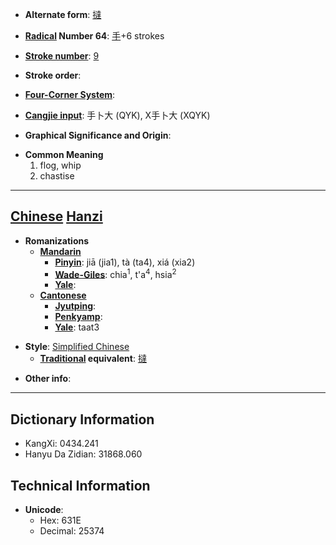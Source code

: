 * '''Alternate form''': [[撻]]

* '''[[Wiktionary:Chinese radical index| Radical]] Number 64''': [[Wiktionary:Chinese radical index 手|手]]+6 strokes

* '''[[Wiktionary:Chinese total strokes index|Stroke number]]''': [[Wiktionary:Chinese total strokes index 9|9]]

* '''Stroke order''': 

* '''[[Wiktionary:Chinese four corner index|Four-Corner System]]''': 

* '''[[Wiktionary:Chinese Cangjie index|Cangjie input]]''': 手卜大 (QYK), X手卜大 (XQYK)

* '''Graphical Significance and Origin''': 

* '''Common Meaning'''
*#flog, whip
*# chastise


----

== [[Chinese]] [[Hanzi]] ==

* '''Romanizations'''
** '''[[Mandarin]]'''
*** '''[[Pinyin]]''': jiā (jia1), tà (ta4), xiá (xia2)
*** '''[[Wade-Giles]]''': chia<sup>1</sup>, t'a<sup>4</sup>, hsia<sup>2</sup>
*** '''[[Yale]]''': 
** '''[[Cantonese]]'''
*** '''[[Jyutping]]''':
*** '''[[Penkyamp]]''': 
*** '''[[Yale]]''': taat3

* '''Style''': [[Simplified Chinese]] 
** '''[[Traditional Chinese|Traditional]] equivalent''': [[撻]]

* '''Other info''': 

----

== Dictionary Information ==

* KangXi: 0434.241
* Hanyu Da Zidian: 31868.060

== Technical Information ==

* '''Unicode''':
** Hex: 631E
** Decimal: 25374